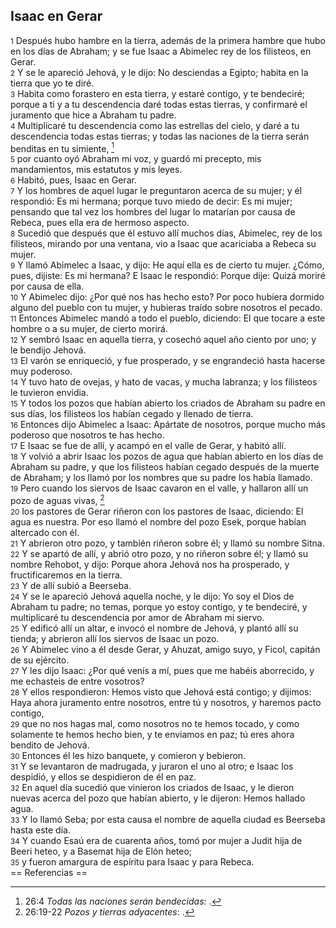== Isaac en Gerar ==

{{anchor|1}} <small>1</small> Después hubo hambre en la tierra, además de la primera hambre que hubo en los días de Abraham; y se fue Isaac a Abimelec rey de los filisteos, en Gerar.<br>
{{anchor|2}} <small>2</small> Y se le apareció Jehová, y le dijo: No desciendas a Egipto; habita en la tierra que yo te diré.<br>
{{anchor|3}} <small>3</small> Habita como forastero en esta tierra, y estaré contigo, y te bendeciré; porque a ti y a tu descendencia daré todas estas tierras, y confirmaré el juramento que hice a Abraham tu padre.<br>
{{anchor|4}} <small>4</small> Multiplicaré tu descendencia como las estrellas del cielo, y daré a tu descendencia todas estas tierras; y todas las naciones de la tierra serán benditas en tu simiente, <ref>26:4 ''Todas las naciones serán bendecidas'': {{lib|LU|190|5|4}}.</ref><br>
{{anchor|5}} <small>5</small> por cuanto oyó Abraham mi voz, y guardó mi precepto, mis mandamientos, mis estatutos y mis leyes.<br>
{{anchor|6}} <small>6</small> Habitó, pues, Isaac en Gerar.<br>
{{anchor|7}} <small>7</small> Y los hombres de aquel lugar le preguntaron acerca de su mujer; y él respondió: Es mi hermana; porque tuvo miedo de decir: Es mi mujer; pensando que tal vez los hombres del lugar lo matarían por causa de Rebeca, pues ella era de hermoso aspecto.<br>
{{anchor|8}} <small>8</small> Sucedió que después que él estuvo allí muchos días, Abimelec, rey de los filisteos, mirando por una ventana, vio a Isaac que acariciaba a Rebeca su mujer.<br>
{{anchor|9}} <small>9</small> Y llamó Abimelec a Isaac, y dijo: He aquí ella es de cierto tu mujer. ¿Cómo, pues, dijiste: Es mi hermana? E Isaac le respondió: Porque dije: Quizá moriré por causa de ella.<br>
{{anchor|10}} <small>10</small> Y Abimelec dijo: ¿Por qué nos has hecho esto? Por poco hubiera dormido alguno del pueblo con tu mujer, y hubieras traído sobre nosotros el pecado.<br>
{{anchor|11}} <small>11</small> Entonces Abimelec mandó a todo el pueblo, diciendo: El que tocare a este hombre o a su mujer, de cierto morirá.<br>
{{anchor|12}} <small>12</small> Y sembró Isaac en aquella tierra, y cosechó aquel año ciento por uno; y le bendijo Jehová.<br>
{{anchor|13}} <small>13</small> El varón se enriqueció, y fue prosperado, y se engrandeció hasta hacerse muy poderoso.<br>
{{anchor|14}} <small>14</small> Y tuvo hato de ovejas, y hato de vacas, y mucha labranza; y los filisteos le tuvieron envidia.<br>
{{anchor|15}} <small>15</small> Y todos los pozos que habían abierto los criados de Abraham su padre en sus días, los filisteos los habían cegado y llenado de tierra.<br>
{{anchor|16}} <small>16</small> Entonces dijo Abimelec a Isaac: Apártate de nosotros, porque mucho más poderoso que nosotros te has hecho.<br>
{{anchor|17}} <small>17</small> E Isaac se fue de allí, y acampó en el valle de Gerar, y habitó allí.<br>
{{anchor|18}} <small>18</small> Y volvió a abrir Isaac los pozos de agua que habían abierto en los días de Abraham su padre, y que los filisteos habían cegado después de la muerte de Abraham; y los llamó por los nombres que su padre los había llamado.<br>
{{anchor|19}} <small>19</small> Pero cuando los siervos de Isaac cavaron en el valle, y hallaron allí un pozo de aguas vivas, <ref>26:19-22 ''Pozos y tierras adyacentes'': {{lib|LU|69|9|11}}.</ref><br>
{{anchor|20}} <small>20</small> los pastores de Gerar riñeron con los pastores de Isaac, diciendo: El agua es nuestra. Por eso llamó el nombre del pozo Esek, porque habían altercado con él.<br>
{{anchor|21}} <small>21</small> Y abrieron otro pozo, y también riñeron sobre él; y llamó su nombre Sitna.<br>
{{anchor|22}} <small>22</small> Y se apartó de allí, y abrió otro pozo, y no riñeron sobre él; y llamó su nombre Rehobot, y dijo: Porque ahora Jehová nos ha prosperado, y fructificaremos en la tierra.<br>
{{anchor|23}} <small>23</small> Y de allí subió a Beerseba.<br>
{{anchor|24}} <small>24</small> Y se le apareció Jehová aquella noche, y le dijo: Yo soy el Dios de Abraham tu padre; no temas, porque yo estoy contigo, y te bendeciré, y multiplicaré tu descendencia por amor de Abraham mi siervo.<br>
{{anchor|25}} <small>25</small> Y edificó allí un altar, e invocó el nombre de Jehová, y plantó allí su tienda; y abrieron allí los siervos de Isaac un pozo.<br>
{{anchor|26}} <small>26</small> Y Abimelec vino a él desde Gerar, y Ahuzat, amigo suyo, y Ficol, capitán de su ejército.<br>
{{anchor|27}} <small>27</small> Y les dijo Isaac: ¿Por qué venís a mí, pues que me habéis aborrecido, y me echasteis de entre vosotros?<br>
{{anchor|28}} <small>28</small> Y ellos respondieron: Hemos visto que Jehová está contigo; y dijimos: Haya ahora juramento entre nosotros, entre tú y nosotros, y haremos pacto contigo,<br>
{{anchor|29}} <small>29</small> que no nos hagas mal, como nosotros no te hemos tocado, y como solamente te hemos hecho bien, y te enviamos en paz; tú eres ahora bendito de Jehová.<br>
{{anchor|30}} <small>30</small> Entonces él les hizo banquete, y comieron y bebieron.<br>
{{anchor|31}} <small>31</small> Y se levantaron de madrugada, y juraron el uno al otro; e Isaac los despidió, y ellos se despidieron de él en paz.<br>
{{anchor|32}} <small>32</small> En aquel día sucedió que vinieron los criados de Isaac, y le dieron nuevas acerca del pozo que habían abierto, y le dijeron: Hemos hallado agua.<br>
{{anchor|33}} <small>33</small> Y lo llamó Seba; por esta causa el nombre de aquella ciudad es Beerseba hasta este día.<br>
{{anchor|34}} <small>34</small> Y cuando Esaú era de cuarenta años, tomó por mujer a Judit hija de Beeri heteo, y a Basemat hija de Elón heteo;<br>
{{anchor|35}} <small>35</small> y fueron amargura de espíritu para Isaac y para Rebeca.<br>
== Referencias ==

<references />
